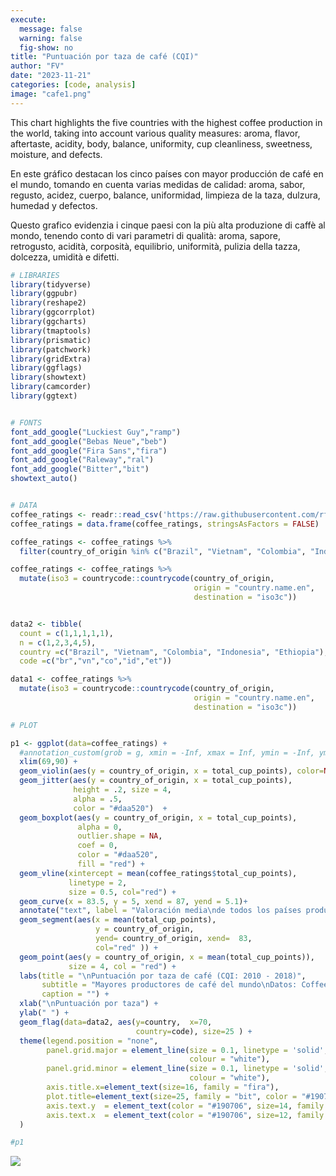 ```yaml
---
execute:
  message: false
  warning: false
  fig-show: no
title: "Puntuación por taza de café (CQI)"
author: "FV"
date: "2023-11-21"
categories: [code, analysis]
image: "cafe1.png"
---
```


This chart highlights the five countries with the highest coffee production in the world, taking into account various quality measures: aroma, flavor, aftertaste, acidity, body, balance, uniformity, cup cleanliness, sweetness, moisture, and defects.

En este gráfico destacan los cinco países con mayor producción de café en el mundo, tomando en cuenta varias medidas de calidad: aroma, sabor, regusto, acidez, cuerpo, balance, uniformidad, limpieza de la taza, dulzura, humedad y defectos.

Questo grafico evidenzia i cinque paesi con la più alta produzione di caffè al mondo, tenendo conto di vari parametri di qualità: aroma, sapore, retrogusto, acidità, corposità, equilibrio, uniformità, pulizia della tazza, dolcezza, umidità e difetti.

```r
# LIBRARIES
library(tidyverse)
library(ggpubr)
library(reshape2)
library(ggcorrplot)
library(ggcharts)
library(tmaptools)
library(prismatic)
library(patchwork)
library(gridExtra)
library(ggflags)
library(showtext)
library(camcorder)
library(ggtext)


# FONTS
font_add_google("Luckiest Guy","ramp")
font_add_google("Bebas Neue","beb")
font_add_google("Fira Sans","fira")
font_add_google("Raleway","ral")
font_add_google("Bitter","bit")
showtext_auto()


# DATA
coffee_ratings <- readr::read_csv('https://raw.githubusercontent.com/rfordatascience/tidytuesday/master/data/2020/2020-07-07/coffee_ratings.csv')
coffee_ratings = data.frame(coffee_ratings, stringsAsFactors = FALSE)

coffee_ratings <- coffee_ratings %>%
  filter(country_of_origin %in% c("Brazil", "Vietnam", "Colombia", "Indonesia", "Ethiopia")) 

coffee_ratings <- coffee_ratings %>%
  mutate(iso3 = countrycode::countrycode(country_of_origin,
                                         origin = "country.name.en",
                                         destination = "iso3c"))


data2 <- tibble(
  count = c(1,1,1,1,1),
  n = c(1,2,3,4,5),
  country =c("Brazil", "Vietnam", "Colombia", "Indonesia", "Ethiopia"),
  code =c("br","vn","co","id","et"))

data1 <- coffee_ratings %>%
  mutate(iso3 = countrycode::countrycode(country_of_origin,
                                         origin = "country.name.en",
                                         destination = "iso3c"))

# PLOT

p1 <- ggplot(data=coffee_ratings) + 
  #annotation_custom(grob = g, xmin = -Inf, xmax = Inf, ymin = -Inf, ymax = Inf) + 
  xlim(69,90) +
  geom_violin(aes(y = country_of_origin, x = total_cup_points), color=NA, alpha=.95 ) +
  geom_jitter(aes(y = country_of_origin, x = total_cup_points),
              height = .2, size = 4,
              alpha = .5,
              color = "#daa520")  +
  geom_boxplot(aes(y = country_of_origin, x = total_cup_points),
               alpha = 0,
               outlier.shape = NA,
               coef = 0,
               color = "#daa520",
               fill = "red") +
  geom_vline(xintercept = mean(coffee_ratings$total_cup_points),
             linetype = 2,
             size = 0.5, col="red") +
  geom_curve(x = 83.5, y = 5, xend = 87, yend = 5.1)+
  annotate("text", label = "Valoración media\nde todos los países productores", x = 87, y = 5.3, family = "fira") +
  geom_segment(aes(x = mean(total_cup_points), 
                   y = country_of_origin, 
                   yend= country_of_origin, xend=  83, 
                   col="red" )) +
  geom_point(aes(y = country_of_origin, x = mean(total_cup_points)),
             size = 4, col = "red") +
  labs(title = "\nPuntuación por taza de café (CQI: 2010 - 2018)",
       subtitle = "Mayores productores de café del mundo\nDatos: Coffee Quality Institute (CQI) 2010-2018\n\nMedidas de calidad: aroma, sabor, regusto, acidez, cuerpo, balance,\nuniformidad, limpieza de la taza, dulzura, humedad y defectos\n",
       caption = "") +
  xlab("\nPuntuación por taza") +
  ylab(" ") +
  geom_flag(data=data2, aes(y=country,  x=70,
                            country=code), size=25 ) +
  theme(legend.position = "none",
        panel.grid.major = element_line(size = 0.1, linetype = 'solid',
                                        colour = "white"), 
        panel.grid.minor = element_line(size = 0.1, linetype = 'solid',
                                        colour = "white"),
        axis.title.x=element_text(size=16, family = "fira"),
        plot.title=element_text(size=25, family = "bit", color = "#190706"),
        axis.text.y  = element_text(color = "#190706", size=14, family = "fira"),
        axis.text.x  = element_text(color = "#190706", size=12, family = "fira"),
  )

#p1
```


![](cafe1.png)
